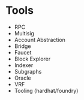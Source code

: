 # Tools

- RPC
- Multisig
- Account Abstraction
- Bridge
- Faucet
- Block Explorer
- Indexer
- Subgraphs
- Oracle
- VRF
- Tooling (hardhat/foundry)

